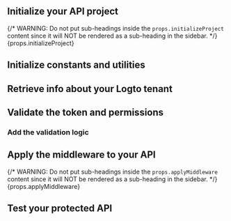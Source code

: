 

<Intro framework={props.framework} />

<BeforeYouStart framework={props.framework} />

<PermissionModelsOverview />

<QuickPreparationSteps />

## Initialize your API project

{/* WARNING: Do not put sub-headings inside the `props.initializeProject` content since it will NOT be rendered as a sub-heading in the sidebar. */}
{props.initializeProject}

## Initialize constants and utilities

<InitConstsAndUtils />

<NodeInit />

## Retrieve info about your Logto tenant

<RetrieveInfoAboutLogtoTenant />

## Validate the token and permissions

<ValidateTokenAndPermissions />

### Add the validation logic

<NodeAddValidationLogic framework={props.framework} />

## Apply the middleware to your API

{/* WARNING: Do not put sub-headings inside the `props.applyMiddleware` content since it will NOT be rendered as a sub-heading in the sidebar. */}
{props.applyMiddleware}

## Test your protected API

<TestYourImplementation />

<FurtherReading />
